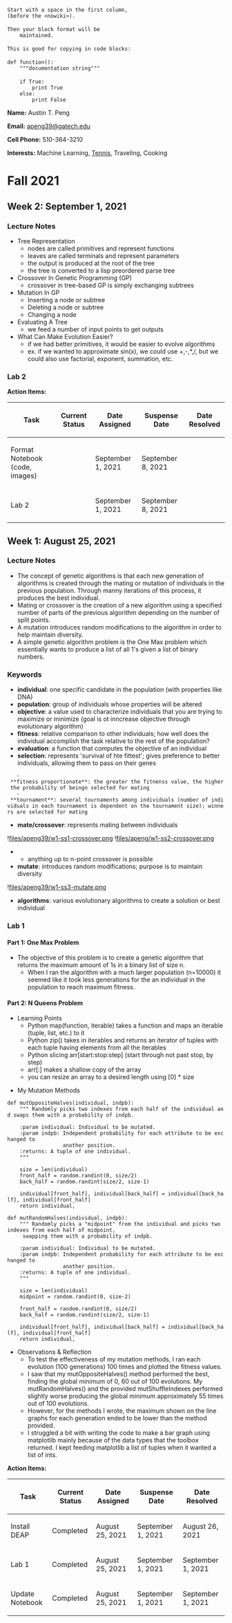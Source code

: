  <nowiki>Start with a space in the first column,
(before the <nowiki>).

Then your block format will be
    maintained.

This is good for copying in code blocks:

def function():
    """documentation string"""

    if True:
        print True
    else:
        print False</nowiki>
'''Name:''' Austin T. Peng

'''Email:''' [mailto:apeng39@gatech.edu apeng39@gatech.edu]

'''Cell Phone:''' 510-364-3210

'''Interests:''' Machine Learning, [https://sites.google.com/view/gtclubtennis Tennis], Traveling, Cooking

= Fall 2021 =
== Week 2: September 1, 2021 ==
=== Lecture Notes ===
* Tree Representation
** nodes are called primitives and represent functions
** leaves are called terminals and represent parameters
** the output is produced at the root of the tree
** the tree is converted to a lisp preordered parse tree
* Crossover In Genetic Programming (GP)
** crossover in tree-based GP is simply exchanging subtrees
* Mutation In GP
** Inserting a node or subtree
** Deleting a node or subtree
** Changing a node
* Evaluating A Tree
** we feed a number of input points to get outputs
* What Can Make Evolution Easier?
** if we had better primitives, it would be easier to evolve algorithms
** ex. if we wanted to approximate sin(x), we could use +,-,*,/, but we could also use factorial, exponent, summation, etc.

=== Lab 2 ===

'''Action Items:'''
{| class="wikitable"
!Task
!Current Status
!Date Assigned
!Suspense Date
!Date Resolved
|-
|Format Notebook (code, images)
|
|September 1, 2021
|September 8, 2021
|
|-
|Lab 2
|
|September 1, 2021
|September 8, 2021
|
|}


== Week 1: August 25, 2021 ==
=== Lecture Notes ===
* The concept of genetic algorithms is that each new generation of algorithms is created through the mating or mutation of individuals in the previous population. Through manny iterations of this process, it produces the best individual.
* Mating or crossover is the creation of a new algorithm using a specified number of parts of the previous algorithm depending on the number of split points.
* A mutation introduces random modifications to the algorithm in order to help maintain diversity.
* A simple genetic algorithm problem is the One Max problem which essentially wants to produce a list of all 1's given a list of binary numbers.

=== Keywords ===
* '''individual''': one specific candidate in the population (with properties like DNA)
* '''population''': group of individuals whose properties will be altered
* '''objective''': a value used to characterize individuals that you are trying to maximize or minimize (goal is ot inncrease objective through evolutionary algorithm)
* '''fitness''': relative comparison to other individuals; how well does the individual accomplish the task relative to the rest of the population?
* '''evaluation''': a function that computes the objective of an individual
* '''selection''': represents 'survival of hte fittest'; gives preference to better individuals, allowing them to pass on their genes
	- **fitness proportionate**: the greater the fitnenss value, the higher the probability of beingn selected for mating
	- **tournament**: several tournaments among individuals (number of individuals in each tournament is dependent on the tournament size); winners are selected for mating
* '''mate/crossover''': represents mating between individuals
![[files/apeng39/w1-ss1-crossover.png]]
![[files/apeng/w1-ss2-crossover.png]]
** anything up to n-point crossover is possible
* '''mutate''': introduces random modifications; purpose is to maintain diversity
![[files/apeng39/w1-ss3-mutate.png]]
* '''algorithms''': various evolutionary algorithms to create a solution or best individual

=== Lab 1 ===
==== Part 1: One Max Problem ====
* The objective of this problem is to create a genetic algorithm that returns the maximum amount of 1s in a binary list of size n.
** When I ran the algorithm with a much larger population (n=10000) it seemed like it took less generations for the an individual in the population to reach maximum fitness.

==== Part 2: N Queens Problem ====
* Learning Points
** Python map(function, iterable) takes a function and maps an iterable (tuple, list, etc.) to it
** Python zip() takes in iterables and returns an iterator of tuples with each tuple having elements from all the iterables
** Python slicing arr[start:stop:step] (start through not past stop, by step)
** arr[:] makes a shallow copy of the array
** you can resize an array to a desired length using [0] * size

* My Mutation Methods
 <nowiki>def mutOppositeHalves(individual, indpb):
    """ Randomly picks two indexes from each half of the individual and swaps them with a probability of indpb.
    
    :param individual: Individual to be mutated.
    :param indpb: Independent probability for each attribute to be exchanged to
                  another position.
    :returns: A tuple of one individual.
    """
    
    size = len(individual)
    front_half = random.randint(0, size/2)
    back_half = random.randint(size/2, size-1)
        
    individual[front_half], individual[back_half] = individual[back_half], individual[front_half]
    return individual,</nowiki>

 <nowiki>def mutRandomHalves(individual, indpb):
    """ Randomly picks a "midpoint" from the individual and picks two indexes from each half of midpoint,
     swapping them with a probability of indpb.
    
    :param individual: Individual to be mutated.
    :param indpb: Independent probability for each attribute to be exchanged to
                  another position.
    :returns: A tuple of one individual.
    """
    
    size = len(individual)
    midpoint = random.randint(0, size-2)
    
    front_half = random.randint(0, size/2)
    back_half = random.randint(size/2, size-1)
        
    individual[front_half], individual[back_half] = individual[back_half], individual[front_half]
    return individual,</nowiki>
* Observations & Reflection
** To test the effectiveness of my mutation methods, I ran each evolution (100 generations) 100 times and plotted the fitness values.
** I saw that my mutOppositeHalves() method performed the best, finding the global minimum of 0, 60 out of 100 evolutions. My mutRandomHalves() and the provided mutShuffleIndexes performed slightly worse producing the global minimum approximately 55 times out of 100 evolutions.
** However, for the methods I wrote, the maximum shown on the line graphs for each generation ended to be lower than the method provided.
** I struggled a bit with writing the code to make a bar graph using matplotlib mainly because of the data types that the toolbox returned. I kept feeding matplotlib a list of tuples when it wanted a list of ints.

'''Action Items:'''
{| class="wikitable"
!Task
!Current Status
!Date Assigned
!Suspense Date
!Date Resolved
|-
|Install DEAP
|Completed
|August 25, 2021
|September 1, 2021
|August 26, 2021
|-
|Lab 1
|Completed
|August 25, 2021
|September 1, 2021
|September 1, 2021
|-
|Update Notebook
|Completed
|August 25, 2021
|September 1, 2021
|September 1, 2021
|}

